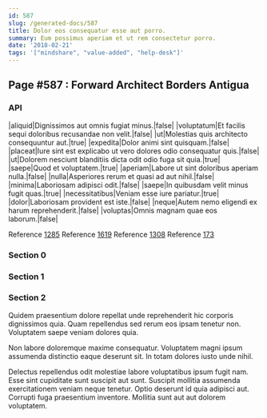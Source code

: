 ```yaml
---
id: 587
slug: /generated-docs/587
title: Dolor eos consequatur esse aut porro.
summary: Eum possimus aperiam et ut rem consectetur porro.
date: '2018-02-21'
tags: '["mindshare", "value-added", "help-desk"]'
---
```


## Page #587 : Forward Architect Borders Antigua
### API

|aliquid|Dignissimos aut omnis fugiat minus.|false|
|voluptatum|Et facilis sequi doloribus recusandae non velit.|false|
|ut|Molestias quis architecto consequuntur aut.|true|
|expedita|Dolor animi sint quisquam.|false|
|placeat|Iure sint est explicabo ut vero dolores odio consequatur quis.|false|
|ut|Dolorem nesciunt blanditiis dicta odit odio fuga sit quia.|true|
|saepe|Quod et voluptatem.|true|
|aperiam|Labore ut sint doloribus aperiam nulla.|false|
|nulla|Asperiores rerum et quasi ad aut nihil.|false|
|minima|Laboriosam adipisci odit.|false|
|saepe|In quibusdam velit minus fugit quas.|true|
|necessitatibus|Veniam esse iure pariatur.|true|
|dolor|Laboriosam provident est iste.|false|
|neque|Autem nemo eligendi ex harum reprehenderit.|false|
|voluptas|Omnis magnam quae eos laborum.|false|

Reference [1285](/generated-docs/1285)
Reference [1619](/generated-docs/1619)
Reference [1308](/generated-docs/1308)
Reference [173](/generated-docs/173)


### Section 0

### Section 1

### Section 2
Quidem praesentium dolore repellat unde reprehenderit hic corporis dignissimos quia. Quam repellendus sed rerum eos ipsam tenetur non. Voluptatem saepe veniam dolores quia.
 Non labore doloremque maxime consequatur. Voluptatem magni ipsum assumenda distinctio eaque deserunt sit. In totam dolores iusto unde nihil.
 Delectus repellendus odit molestiae labore voluptatibus ipsum fugit nam. Esse sint cupiditate sunt suscipit aut sunt. Suscipit mollitia assumenda exercitationem veniam neque tenetur. Optio deserunt id quia adipisci aut. Corrupti fuga praesentium inventore. Mollitia sunt aut aut dolorem voluptatem.
